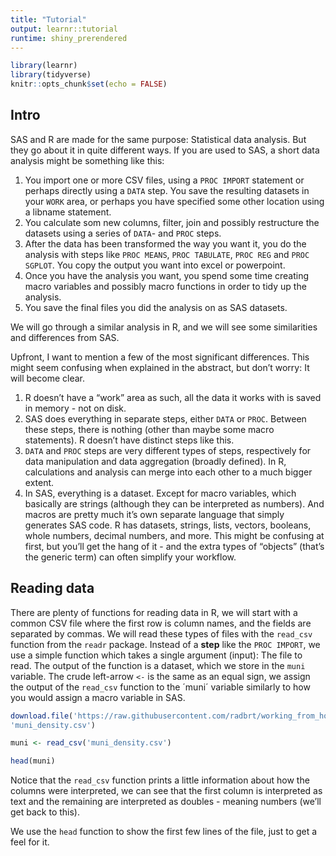 ```yaml
---
title: "Tutorial"
output: learnr::tutorial
runtime: shiny_prerendered
---
```


```r
library(learnr)
library(tidyverse)
knitr::opts_chunk$set(echo = FALSE)

```


## Intro

SAS and R are made for the same purpose: Statistical data analysis. But they go about it in quite different ways. If you are used to SAS, a short data analysis might be something like this:

1. You import one or more CSV files, using a `PROC IMPORT` statement or perhaps directly using a `DATA` step. You save the resulting datasets in your `WORK` area, or perhaps you have specified some other location using a libname statement.
2. You calculate som new columns, filter, join and possibly restructure the datasets using a series of `DATA`- and `PROC` steps.
3. After the data has been transformed the way you want it, you do the analysis with steps like `PROC MEANS`, `PROC TABULATE`, `PROC REG` and `PROC SGPLOT`. You copy the output you want into excel or powerpoint.
4. Once you have the analysis you want, you spend some time creating macro variables and possibly macro functions in order to tidy up the analysis.
5. You save the final files you did the analysis on as SAS datasets.

We will go through a similar analysis in R, and we will see some similarities and differences from SAS.

Upfront, I want to mention a few of the most significant differences. This might seem confusing when explained in the abstract, but don't worry: It will become clear.

1. R doesn't have a "work" area as such, all the data it works with is saved in memory - not on disk.
2. SAS does everything in separate steps, either `DATA` or `PROC`. Between these steps, there is nothing (other than maybe some macro statements). R doesn't have distinct steps like this.
3. `DATA` and `PROC` steps are very different types of steps, respectively for data manipulation and data aggregation (broadly defined). In R, calculations and analysis can merge into each other to a much bigger extent.
4. In SAS, everything is a dataset. Except for macro variables, which basically are strings (although they can be interpreted as numbers). And macros are pretty much it's own separate language that simply generates SAS code. R has datasets, strings, lists, vectors, booleans, whole numbers, decimal numbers, and more. This might be confusing at first, but you'll get the hang of it - and the extra types of "objects" (that's the generic term) can often simplify your workflow.

## Reading data

There are plenty of functions for reading data in R, we will start with a common CSV file where the first row is column names, and the fields are separated by commas. We will read these types of files with the `read_csv` function from the `readr` package. Instead of a **step** like the `PROC IMPORT`, we use a simple function which takes a single argument (input): The file to read. The output of the function is a dataset, which we store in the `muni` variable. The crude left-arrow `<-` is the same as an equal sign, we assign the output of the `read_csv` function to the ´muni´ variable similarly to how you would assign a macro variable in SAS.


```r
download.file('https://raw.githubusercontent.com/radbrt/working_from_home/master/data/muni_density.csv', 
'muni_density.csv')

```

```r

muni <- read_csv('muni_density.csv')

head(muni)


```

Notice that the `read_csv` function prints a little information about how the columns were interpreted, we can see that the first column is interpreted as text and the remaining are interpreted as doubles - meaning numbers (we'll get back to this).

We use the `head` function to show the first few lines of the file, just to get a feel for it.
